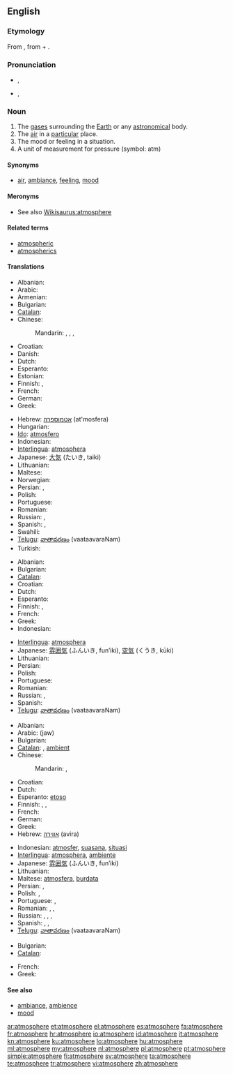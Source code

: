 {{wikipedia|dab=Atmosphere (disambiguation)|Atmosphere}}
{{also|atmosphère}}
==English==

===Etymology===
From {{etyl|NL.}} {{term|atmosphaera|lang=la}}, from {{etyl|grc}} {{term|ἀτμός|sc=polytonic|tr=atmos||steam|lang=grc}} + {{etyl|grc}} {{term|σφαῖρα|sc=polytonic|tr=sfaíra||sphere|lang=grc}}.

===Pronunciation===
* {{a|UK}} {{IPA|/ˈæt.məsˌfɛə(ɹ)/}}, {{SAMPA|/"{t.m@s%fE@(r)/}}
* {{a|US}} {{IPA|/ˈætməsˌfɪɹ/}}, {{SAMPA|/"{tm@s%fIr/}}
*: {{audio|en-us-atmosphere.ogg|Audio (US)}}

===Noun===
{{wikipedia|atmosphere|Atmosphere (layer of gases)}}
{{wikipedia|atmosphere (unit)|Atmosphere (unit)}}
{{en-noun}}

# The [[gas]]es surrounding the [[Earth]] or any [[astronomical]] body.
# The [[air]] in a [[particular]] place.
# The mood or feeling in a situation.
# A unit of measurement for pressure (symbol: atm)

====Synonyms====
* {{sense|mood}} [[air]], [[ambiance]], [[feeling]], [[mood]]

====Meronyms====
* See also [[Wikisaurus:atmosphere]]

====Related terms====
* [[atmospheric]]
* [[atmospherics]]

====Translations====
{{trans-top|gases surrounding the Earth}}
* Albanian: {{t+|sq|atmosferë|xs=Albanian}}
* Arabic: {{t-|ar|جو|m|tr=jaw}}
* Armenian: {{t|hy|մթնոլորտ|tr=mt’nolort|sc=Armn}}
* Bulgarian: {{t+|bg|атмосфера}}
* [[Catalan]]: {{t+|ca|atmosfera|f}}
* Chinese:
*: Mandarin: {{t|cmn|大氣|sc=Hani}},  {{t|cmn|大气|tr=dàqì|sc=Hani}},  {{t|cmn|氣圈|sc=Hani}},  {{t|cmn|气圈|tr=qìquān|sc=Hani}}
* Croatian: {{t+|hr|atmosfera|f|alt=atmosféra}}
* Danish: {{t+|da|atmosfære|c}}
* Dutch: {{t+|nl|atmosfeer|m}}
* Esperanto: {{t-|eo|atmosfero|xs=Esperanto}}
* Estonian: {{t-|et|atmosfäär}}
* Finnish: {{t+|fi|ilmakehä}}, {{t-|fi|atmosfääri}}
* French: {{t+|fr|atmosphère|m}}
* German: {{t+|de|Atmosphäre|f}}
* Greek: {{t+|el|ατμόσφαιρα|f|tr=atmósfera}}
{{trans-mid}}
* Hebrew: [[אטמוספרה]] (at'mosfera) {{f}}
* Hungarian: {{t+|hu|atmoszféra}}
* [[Ido]]: [[atmosfero]]
* Indonesian: {{t-|id|atmosfer|xs=Indonesian}}
* [[Interlingua]]: [[atmosphera]]
* Japanese: [[大気]] (たいき, taiki)
* Lithuanian: {{t-|lt|atmosfera|f|xs=Lithuanian}}
* Maltese: {{t-|mt|atmosfera|f|xs=Maltese}}
* Norwegian: {{t-|no|atmosfære|m}}
* Persian: {{t|fa|اندروا|tr=andarvâ|xs=Persian}},  {{t+|fa|جو|tr=jav|xs=Persian}}
* Polish: {{t+|pl|atmosfera|f}}
* Portuguese: {{t+|pt|atmosfera|f}}
* Romanian: {{t-|ro|atmosferă|f}}
* Russian: {{t+|ru|атмосфера|f|tr=atmosféra}}, {{t+|ru|воздух|m|tr=vózdux}}
* Spanish: {{t+|es|atmósfera|f}}, {{t|es|aire|m}}
* Swahili: {{t|sw|angahewa}}
* [[Telugu]]: [[వాతావరణం]] (vaataavaraNam)
* Turkish: {{t+|tr|atmosfer}}
{{trans-bottom}}

{{trans-top|air in a particular place}}
* Albanian: {{t+|sq|atmosferë|xs=Albanian}}
* Bulgarian: {{t+|bg|атмосфера}}
* [[Catalan]]: {{t+|ca|atmosfera|f}}
* Croatian: {{t+|hr|atmosfera|f|alt=atmosféra}}
* Dutch: {{t+|nl|atmosfeer|m}}
* Esperanto: {{t-|eo|atmosfero|xs=Esperanto}}
* Finnish: {{t+|fi|ilma}}, {{t-|fi|atmosfääri}}
* French: {{t+|fr|atmosphère|m}}
* Greek: {{t+|el|ατμόσφαιρα|f|tr=atmósfera}}
* Indonesian: {{t-|id|atmosfer|xs=Indonesian}}
{{trans-mid}}
* [[Interlingua]]: [[atmosphera]]
* Japanese: [[雰囲気]] (ふんいき, fun’iki), [[空気]] (くうき, kūki)
* Lithuanian: {{t-|lt|atmosfera|f|xs=Lithuanian}}
* Persian: {{t|fa|اندروا|tr=andarvâ|xs=Persian}}
* Polish: {{t+|pl|atmosfera|f}}
* Portuguese: {{t+|pt|atmosfera|f}}
* Romanian: {{t-|ro|atmosferă|f}}
* Russian: {{t+|ru|атмосфера|f|tr=atmosféra}}, {{t+|ru|воздух|m|tr=vózdux}}
* Spanish: {{t+|es|atmósfera|f}}
* [[Telugu]]: [[వాతావరణం]] (vaataavaraNam)
{{trans-bottom}}

{{trans-top|mood or feeling}}
* Albanian: {{t+|sq|atmosferë|xs=Albanian}}
* Arabic: {{Arab|[[جو]]}} (jaw)
* Bulgarian: {{t+|bg|атмосфера}}
* [[Catalan]]: {{t+|ca|atmosfera|f}}, [[ambient]] {{m}}
* Chinese:
*: Mandarin: {{t|cmn|風氣|sc=Hani}},  {{t|cmn|风气|tr=fēngqì|sc=Hani}}
* Croatian: {{t+|hr|atmosfera|f|alt=atmosféra}}
* Dutch: {{t+|nl|sfeer|m}}
* Esperanto: [[etoso]]
* Finnish: {{t-|fi|ilmapiiri}}, {{t-|fi|tunnelma}}, {{t+|fi|henki}}
* French: {{t+|fr|ambiance|f}}
* German: {{t+|de|Atmosphäre|f}}
* Greek: {{t+|el|ατμόσφαιρα|f|tr=atmósfera}}
* Hebrew: [[אווירה]] (avira) {{f}}
{{trans-mid}}
* Indonesian: [[atmosfer]], [[suasana]], [[situasi]]
* [[Interlingua]]: [[atmosphera]], [[ambiente]]
* Japanese: [[雰囲気]] (ふんいき, fun’iki)
* Lithuanian: {{t-|lt|atmosfera|f|xs=Lithuanian}}
* Maltese: [[atmosfera]], [[burdata]]
* Persian: {{t|fa|اندروا|tr=andarvâ|xs=Persian}},  {{t+|fa|جو|tr=jav|xs=Persian}}
* Polish: {{t+|pl|atmosfera|f}}, {{t+|pl|nastrój|m}}
* Portuguese: {{t+|pt|atmosfera|f}}, {{t+|pt|ambiente|m}}
* Romanian: {{t-|ro|atmosferă|f}}, {{t-|ro|ambient|m}}, {{t-|ro|ambianță|f}}
* Russian: {{t+|ru|атмосфера|f|tr=atmosféra}}, {{t+|ru|настроение|n|tr=nastrojénie}}, {{t+|ru|настрой|m|tr=nastrój}}, {{t|ru|обстановка|f|tr=obstanóvka}}
* Spanish: {{t+|es|atmósfera|f}}, {{t+|es|ambiente|m}}, {{t|es|clima|m}}
* [[Telugu]]: [[వాతావరణం]] (vaataavaraNam)
{{trans-bottom}}

{{trans-top|a unit of measurement for pressure}}
* Bulgarian: {{t+|bg|атмосфера}}
* [[Catalan]]: {{t+|ca|atmosfera|f}}
{{trans-mid}}
* French: {{t+|fr|atmosphère|m}}
* Greek: {{t+|el|ατμόσφαιρα|f|tr=atmósfera}}
{{trans-bottom}}

====See also====
* [[ambiance]], [[ambience]]
* [[mood]]

[[ar:atmosphere]]
[[et:atmosphere]]
[[el:atmosphere]]
[[es:atmosphere]]
[[fa:atmosphere]]
[[fr:atmosphere]]
[[hr:atmosphere]]
[[io:atmosphere]]
[[id:atmosphere]]
[[it:atmosphere]]
[[kn:atmosphere]]
[[ku:atmosphere]]
[[lo:atmosphere]]
[[hu:atmosphere]]
[[ml:atmosphere]]
[[my:atmosphere]]
[[nl:atmosphere]]
[[pl:atmosphere]]
[[pt:atmosphere]]
[[simple:atmosphere]]
[[fi:atmosphere]]
[[sv:atmosphere]]
[[ta:atmosphere]]
[[te:atmosphere]]
[[tr:atmosphere]]
[[vi:atmosphere]]
[[zh:atmosphere]]